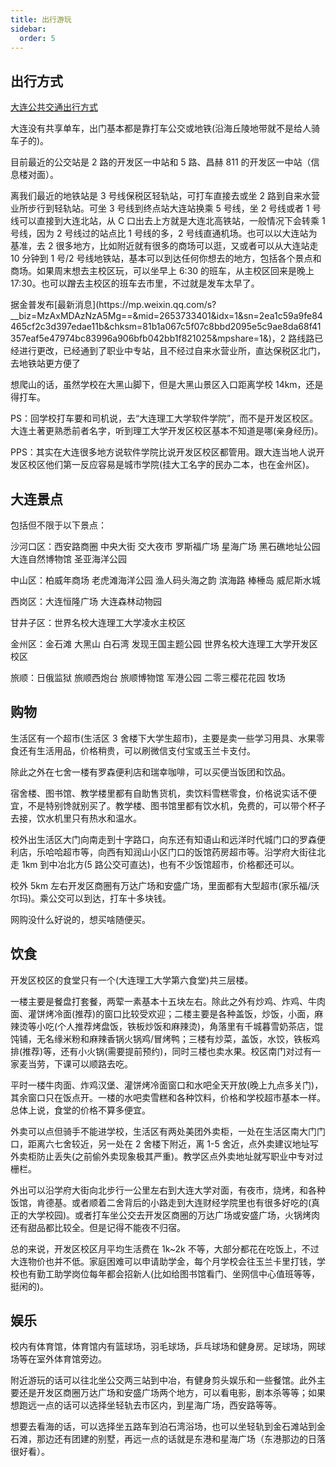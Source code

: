 ```yaml
---
title: 出行游玩
sidebar:
  order: 5
---
```



## 出行方式

[大连公共交通出行方式](https://blog.houyi2333.top/31da208e2dda/)

大连没有共享单车，出门基本都是靠打车公交或地铁(沿海丘陵地带就不是给人骑车子的)。

目前最近的公交站是 2 路的开发区一中站和 5 路、昌赫 811 的开发区一中站（信息楼对面）。

离我们最近的地铁站是 3 号线保税区轻轨站，可打车直接去或坐 2 路到自来水营业所步行到轻轨站。可坐 3 号线到终点站大连站换乘 5 号线，坐 2 号线或者 1 号线可以直接到大连北站，从 C 口出去上方就是大连北高铁站，一般情况下会转乘 1 号线，因为 2 号线过的站点比 1 号线的多，2 号线直通机场。也可以以大连站为基准，去 2 很多地方，比如附近就有很多的商场可以逛，又或者可以从大连站走 10 分钟到 1 号/2 号线地铁站，基本可以到达任何你想去的地方，包括各个景点和商场。如果周末想去主校区玩，可以坐早上 6:30 的班车，从主校区回来是晚上 17:30。也可以蹭去主校区的班车去市里，不过就是发车太早了。

<Aside>
  据金普发布[最新消息](https://mp.weixin.qq.com/s?__biz=MzAxMDAzNzA5Mg==&mid=2653733401&idx=1&sn=2ea1c59a9fe84465cf2c3d397edae11b&chksm=81b1a067c5f07c8bbd2095e5c9ae8da68f41357eaf5e47974bc83996a906bfb042bb1f821025&mpshare=1&)，2 路线路已经进行更改，已经通到了职业中专站，且不经过自来水营业所，直达保税区北门，去地铁站更方便了
</Aside>

想爬山的话，虽然学校在大黑山脚下，但是大黑山景区入口距离学校 14km，还是得打车。

PS：回学校打车要和司机说，去“大连理工大学软件学院”，而不是开发区校区。大连土著更熟悉前者名字，听到理工大学开发区校区基本不知道是哪(亲身经历)。

PPS：其实在大连很多地方说软件学院比说开发区校区都管用。跟大连当地人说开发区校区他们第一反应容易是城市学院(挂大工名字的民办二本，也在金州区)。

## 大连景点

包括但不限于以下景点：

沙河口区：西安路商圈 中央大街 交大夜市 罗斯福广场 星海广场 黑石礁地址公园 大连自然博物馆 圣亚海洋公园

中山区：柏威年商场 老虎滩海洋公园 渔人码头海之韵 滨海路 棒棰岛 威尼斯水城

西岗区：大连恒隆广场 大连森林动物园

甘井子区：世界名校大连理工大学凌水主校区

金州区：金石滩 大黑山 白石湾 发现王国主题公园 世界名校大连理工大学开发区校区

旅顺：日俄监狱 旅顺西炮台 旅顺博物馆 军港公园 二零三樱花花园 牧场

## 购物

生活区有一个超市(生活区 3 舍楼下大学生超市)，主要是卖一些学习用具、水果零食还有生活用品，价格稍贵，可以刷微信支付宝或玉兰卡支付。

除此之外在七舍一楼有罗森便利店和瑞幸咖啡，可以买便当饭团和饮品。

宿舍楼、图书馆、教学楼里都有自助售货机，卖饮料雪糕零食，价格说实话不便宜，不是特别馋就别买了。教学楼、图书馆里都有饮水机，免费的，可以带个杯子去接，饮水机里只有热水和温水。

校外出生活区大门向南走到十字路口，向东还有知语山和远洋时代城门口的罗森便利店，乐哈哈超市等，向西有知润山小区门口的饭馆药房超市等。沿学府大街往北走 1km 到中冶北方(5 路公交可直达)，也有不少饭馆超市，价格都还可以。

校外 5km 左右开发区商圈有万达广场和安盛广场，里面都有大型超市(家乐福/沃尔玛)。乘公交可以到达，打车十多块钱。

网购没什么好说的，想买啥随便买。

## 饮食

开发区校区的食堂只有一个(大连理工大学第六食堂)共三层楼。

一楼主要是餐盘打套餐，两荤一素基本十五块左右。除此之外有炒鸡、炸鸡、牛肉面、灌饼烤冷面(推荐)的窗口比较受欢迎；二楼主要是各种盖饭，炒饭，小面，麻辣烫等小吃(个人推荐烤盘饭，铁板炒饭和麻辣烫)，角落里有千城暮雪奶茶店，馄饨铺，无名缘米粉和麻辣香锅火锅鸡/冒烤鸭；三楼有炒菜，盖饭，水饺，铁板鸡排(推荐)等，还有小火锅(需要提前预约)，同时三楼也卖水果。校区南门对过有一家麦当劳，下课可以顺路去吃。

平时一楼牛肉面、炸鸡汉堡、灌饼烤冷面窗口和水吧全天开放(晚上九点多关门)，其余窗口只在饭点开。一楼的水吧卖雪糕和各种饮料，价格和学校超市基本一样。总体上说，食堂的价格不算多便宜。

外卖可以点但骑手不能进学校，生活区有两处美团外卖柜，一处在生活区南大门门口，距离六七舍较近，另一处在 2 舍楼下附近，离 1-5 舍近，点外卖建议地址写外卖柜防止丢失(之前偷外卖现象极其严重)。教学区点外卖地址就写职业中专对过栅栏。

外出可以沿学府大街向北步行一公里左右到大连大学对面，有夜市，烧烤，和各种饭馆，肯德基。或者顺着二舍背后的小路走到大连财经学院里也有很多好吃的(真正的大学校园)。或者打车坐公交去开发区商圈的万达广场或安盛广场，火锅烤肉还有甜品都比较全。但是记得不能夜不归宿。

总的来说，开发区校区月平均生活费在 1k~2k 不等，大部分都花在吃饭上，不过大连物价也并不低。家庭困难可以申请助学金，每个月学校会往玉兰卡里打钱，学校也有勤工助学岗位每年都会招新人(比如给图书馆看门、坐网信中心值班等等，挺闲的)。

## 娱乐

校内有体育馆，体育馆内有篮球场，羽毛球场，乒乓球场和健身房。足球场，网球场等在室外体育馆旁边。

附近游玩的话可以往北坐公交两三站到中冶，有健身剪头娱乐和一些餐馆。此外主要还是开发区商圈万达广场和安盛广场两个地方，可以看电影，剧本杀等等；如果想跑远一点的话可以选择坐轻轨去市区内，到星海广场，西安路等等。

想要去看海的话，可以选择坐五路车到泊石湾浴场，也可以坐轻轨到金石滩站到金石滩，那边还有团建的别墅，再远一点的话就是东港和星海广场（东港那边的日落很好看）。
